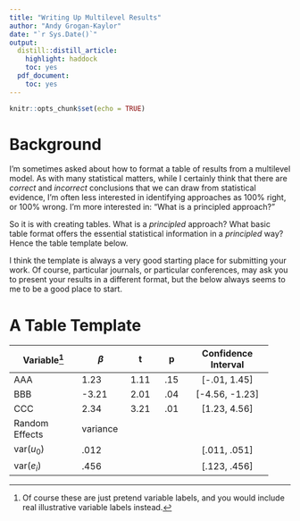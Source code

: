 ```yaml
---
title: "Writing Up Multilevel Results"
author: "Andy Grogan-Kaylor"
date: "`r Sys.Date()`"
output:
  distill::distill_article:
    highlight: haddock
    toc: yes
  pdf_document:
    toc: yes
---
```


```r

knitr::opts_chunk$set(echo = TRUE)

```

# Background

I'm sometimes asked about how to format a table of results from a multilevel model. As with many statistical matters, while I certainly think that there are *correct* and *incorrect* conclusions that we can draw from statistical evidence, I'm often less interested in identifying approaches as 100% right, or 100% wrong. I'm more interested in: "What is a principled approach?"

So it is with creating tables. What is a *principled* approach? What basic table format offers the essential statistical information in a *principled* way? Hence the table template below.

I think the template is always a very good starting place for submitting your work. Of course, particular journals, or particular conferences, may ask you to present your results in a different format, but the below always seems to me to be a good place to start.

# A Table Template

------------------------------------------------------------------
Variable[^1]      $\beta$    t        p      Confidence Interval
-------           -------  ------   ------  ---------------------
AAA               1.23     1.11     .15     [-.01, 1.45]

BBB               -3.21    2.01     .04     [-4.56, -1.23]

CCC               2.34     3.21     .01     [1.23, 4.56]

Random            variance
Effects

var($u_0$)        .012                       [.011, .051]

var($e_i$)        .456                       [.123, .456]
------------------------------------------------------------------

[^1]: Of course these are just pretend variable labels, and you would include real illustrative variable labels instead.





